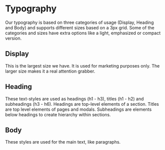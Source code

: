 # Typography
Our typography is based on three categories of usage (Display, Heading and Body) and supports different sizes based on a 3px grid. Some of the categories and sizes have extra options like a light, emphasized or compact version.

## Display
This is the largest size we have. It is used for marketing purposes only. The larger size makes it a real attention grabber.

## Heading
These text-styles are used as headings (h1 - h3), titles (h1 - h2) and subheadings (h3 - h6). Headings are top-level elements of a section. Titles are top level elements of pages and modals. Subheadings are elements below headings to create hierarchy within sections.

## Body
These styles are used for the main text, like paragraphs.



